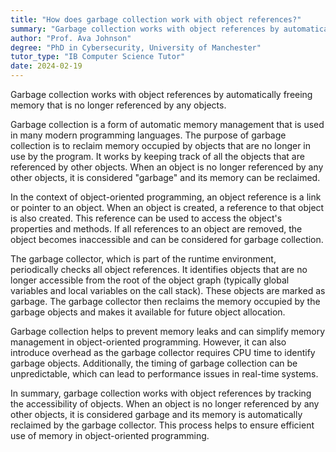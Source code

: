 ```yaml
---
title: "How does garbage collection work with object references?"
summary: "Garbage collection works with object references by automatically freeing memory that is no longer referenced by any objects."
author: "Prof. Ava Johnson"
degree: "PhD in Cybersecurity, University of Manchester"
tutor_type: "IB Computer Science Tutor"
date: 2024-02-19
---
```


Garbage collection works with object references by automatically freeing memory that is no longer referenced by any objects.

Garbage collection is a form of automatic memory management that is used in many modern programming languages. The purpose of garbage collection is to reclaim memory occupied by objects that are no longer in use by the program. It works by keeping track of all the objects that are referenced by other objects. When an object is no longer referenced by any other objects, it is considered "garbage" and its memory can be reclaimed.

In the context of object-oriented programming, an object reference is a link or pointer to an object. When an object is created, a reference to that object is also created. This reference can be used to access the object's properties and methods. If all references to an object are removed, the object becomes inaccessible and can be considered for garbage collection.

The garbage collector, which is part of the runtime environment, periodically checks all object references. It identifies objects that are no longer accessible from the root of the object graph (typically global variables and local variables on the call stack). These objects are marked as garbage. The garbage collector then reclaims the memory occupied by the garbage objects and makes it available for future object allocation.

Garbage collection helps to prevent memory leaks and can simplify memory management in object-oriented programming. However, it can also introduce overhead as the garbage collector requires CPU time to identify garbage objects. Additionally, the timing of garbage collection can be unpredictable, which can lead to performance issues in real-time systems.

In summary, garbage collection works with object references by tracking the accessibility of objects. When an object is no longer referenced by any other objects, it is considered garbage and its memory is automatically reclaimed by the garbage collector. This process helps to ensure efficient use of memory in object-oriented programming.
    